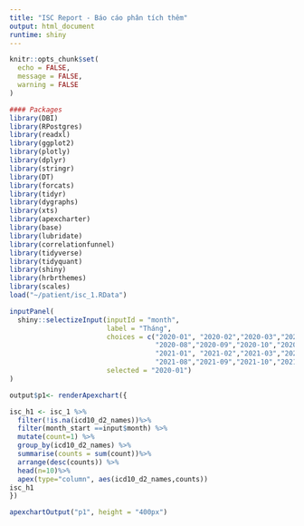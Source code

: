 ```yaml
---
title: "ISC Report - Báo cáo phân tích thêm"
output: html_document
runtime: shiny
---
```


```r
knitr::opts_chunk$set(
  echo = FALSE,
  message = FALSE,
  warning = FALSE
)
```


```r
#### Packages
library(DBI)
library(RPostgres)
library(readxl)
library(ggplot2)
library(plotly)
library(dplyr)
library(stringr)
library(DT)
library(forcats)
library(tidyr)
library(dygraphs)
library(xts)
library(apexcharter)
library(base)
library(lubridate)
library(correlationfunnel)
library(tidyverse)
library(tidyquant)
library(shiny)
library(hrbrthemes)
library(scales)
load("~/patient/isc_1.RData")
```


```r
inputPanel(
  shiny::selectizeInput(inputId = "month",
                        label = "Tháng",
                        choices = c("2020-01", "2020-02","2020-03","2020-04","2020-05","2020-06","2020-07",
                                    "2020-08","2020-09","2020-10","2020-11","2020-12",
                                    "2021-01", "2021-02","2021-03","2021-04","2021-05","2021-06","2021-07",
                                    "2021-08","2021-09","2021-10","2021-11","2021-12"),
                        selected = "2020-01")
)

output$p1<- renderApexchart({

isc_h1 <- isc_1 %>%
  filter(!is.na(icd10_d2_names))%>%
  filter(month_start ==input$month) %>%       
  mutate(count=1) %>%
  group_by(icd10_d2_names) %>%
  summarise(counts = sum(count))%>%
  arrange(desc(counts)) %>%
  head(n=10)%>%
  apex(type="column", aes(icd10_d2_names,counts))
isc_h1
})

apexchartOutput("p1", height = "400px")
```